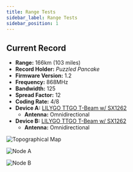 ```yaml
---
title: Range Tests
sidebar_label: Range Tests
sidebar_position: 1
---
```


## Current Record

- **Range:** 166km (103 miles)
- **Record Holder:** _Puzzled Pancake_
- **Firmware Version:** 1.2
- **Frequency:** 868MHz
- **Bandwidth:** 125
- **Spread Factor:** 12
- **Coding Rate:** 4/8
- **Device A:** [LILYGO TTGO T-Beam w/ SX1262](/docs/hardware/devices/tbeam)
  - **Antenna:** Omnidirectional 
- **Device B:** [LILYGO TTGO T-Beam w/ SX1262](/docs/hardware/devices/tbeam)
  - **Antenna:** Omnidirectional 

![Topographical Map](https://canada1.discourse-cdn.com/free1/uploads/meshtastic/optimized/2X/a/a0a26e4d40a5b9ccba9185eb70e2eaf66f0b0587_2_1380x888.jpeg)

![Node A](https://canada1.discourse-cdn.com/free1/uploads/meshtastic/optimized/2X/9/99ec4bcc18b21f4e95ac1bcc0592b608c9c4f567_2_1332x1000.jpeg)

![Node B](https://canada1.discourse-cdn.com/free1/uploads/meshtastic/optimized/2X/1/1c8bd5fc41f7bab925404b657a9c481882de9313_2_1332x1000.jpeg)